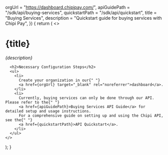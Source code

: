   orgUrl = "https://dashboard.chipipay.com/",
  apiGuidePath = "/sdk/api/buying-services",
  quickstartPath = "/sdk/api/quickstart",
  title = "Buying Services",
  description = "Quickstart guide for buying services with Chipi Pay",
}) {
  return (
    <>
      <h1>{title}</h1>
      <p><em>{description}</em></p>

      <h2>Necessary Configuration Steps</h2>
      <ul>
        <li>
          Create your organization in our{" "}
          <a href={orgUrl} target="_blank" rel="noreferrer">dashboard</a>.
        </li>
        <li>
          Currently, buying services can only be done through our API. Please refer to the{" "}
          <a href={apiGuidePath}>Buying Services API Guide</a> for detailed setup and usage instructions.
          For a comprehensive guide on setting up and using the Chipi API, see the{" "}
          <a href={quickstartPath}>API Quickstart</a>.
        </li>
      </ul>
    </>
  );
}
